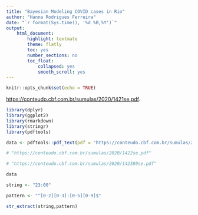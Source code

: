 ```yaml
---
title: "Bayesian Modeling COVID cases in Rio"
author: "Hanna Rodrigues Ferreira"
date: "`r format(Sys.time(), '%d %B,%Y')`"
output: 
    html_document:
        highlight: textmate 
        theme: flatly 
        toc: yes 
        number_sections: no
        toc_float:
            collapsed: yes
            smooth_scroll: yes
---
```


```r
knitr::opts_chunk$set(echo = TRUE)
```

 <https://conteudo.cbf.com.br/sumulas/2020/1421se.pdf>.


```r

library(dplyr)
library(ggplot2)
library(rmarkdown)
library(stringr)
library(pdftools)

```


```r

data <- pdftools::pdf_text(pdf = "https://conteudo.cbf.com.br/sumulas/2020/1421se.pdf")

# "https://conteudo.cbf.com.br/sumulas/2020/1422se.pdf"

# "https://conteudo.cbf.com.br/sumulas/2020/142380se.pdf"

data

```



```r

string <- "23:00"

pattern <- "^[0-2][0-3]:[0-5][0-9]$"

str_extract(string,pattern)




```



